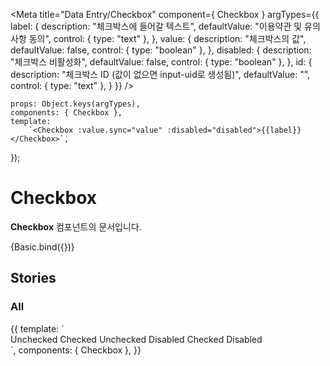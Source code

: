 
<Meta
    title="Data Entry/Checkbox"
    component={ Checkbox }
    argTypes={{
        label: {
            description: "체크박스에 들어갈 텍스트",
            defaultValue: "이용약관 및 유의사항 동의",
            control: { type: "text" },
        },
        value: {
            description: "체크박스의 값",
            defaultValue: false,
            control: { type: "boolean" },
        },
        disabled: {
            description: "체크박스 비활성화",
            defaultValue: false,
            control: { type: "boolean" },
        },
        id: {
            description: "체크박스 ID (값이 없으면 input-uid로 생성됨)",
            defaultValue: "",
            control: { type: "text" },
        }
    }}
/>


    props: Object.keys(argTypes),
    components: { Checkbox },
    template:
        `<Checkbox :value.sync="value" :disabled="disabled">{{label}}</Checkbox>`,
});

# Checkbox

**Checkbox** 컴포넌트의 문서입니다.

<Story name="Basic" height="100px">
    {Basic.bind({})}
</Story>

<ArgsTable story="Basic" />

## Stories
### All

<Canvas>
    <Story name="All" height="100px">
        {{
            template: `
                <div>
                    <Checkbox :value="false">Unchecked</Checkbox>
                    <Checkbox :value="true">Checked</Checkbox>
                    <Checkbox disabled>Unchecked Disabled</Checkbox>
                    <Checkbox :value="true" disabled>Checked Disabled</Checkbox>
                </div>
        `,
            components: { Checkbox },
        }}
    </Story>
</Canvas>

